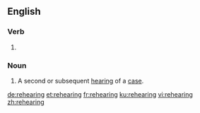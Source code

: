 ==English==

===Verb===
{{head|en|present participle}}

# {{present participle of|rehear|lang=en|nocat=1}}

===Noun===
{{en-noun}}

# {{context|legal|lang=en}} A second or subsequent [[hearing]] of a [[case]].

[[de:rehearing]]
[[et:rehearing]]
[[fr:rehearing]]
[[ku:rehearing]]
[[vi:rehearing]]
[[zh:rehearing]]